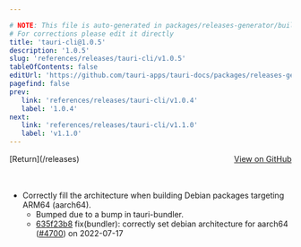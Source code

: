 ```yaml
---

# NOTE: This file is auto-generated in packages/releases-generator/build.ts
# For corrections please edit it directly
title: 'tauri-cli@1.0.5'
description: '1.0.5'
slug: 'references/releases/tauri-cli/v1.0.5'
tableOfContents: false
editUrl: 'https://github.com/tauri-apps/tauri-docs/packages/releases-generator/build.ts'
pagefind: false
prev:
   link: 'references/releases/tauri-cli/v1.0.4'
   label: '1.0.4'
next:
   link: 'references/releases/tauri-cli/v1.1.0'
   label: 'v1.1.0'
---
```


			

<ReleaseSidebar slug="references/releases/tauri-cli"  packageName="tauri-cli" />

<div style="margin-bottom:3rem; display: flex; justify-content: space-between; align-items: center"><span>[Return](/releases)</span><span><a href="https://github.com/tauri-apps/tauri/releases/tag/tauri-cli-v1.0.5">View on GitHub</a></span></div>

- Correctly fill the architecture when building Debian packages targeting ARM64 (aarch64).
  - Bumped due to a bump in tauri-bundler.
  - [635f23b8](https://www.github.com/tauri-apps/tauri/commit/635f23b88adbb8726d628f67840709cd870836dc) fix(bundler): correctly set debian architecture for aarch64 ([#4700](https://www.github.com/tauri-apps/tauri/pull/4700)) on 2022-07-17

